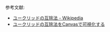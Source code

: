 参考文献:

- [ユークリッドの互除法 - Wikipedia](https://ja.wikipedia.org/wiki/%E3%83%A6%E3%83%BC%E3%82%AF%E3%83%AA%E3%83%83%E3%83%89%E3%81%AE%E4%BA%92%E9%99%A4%E6%B3%95)
- [ユークリッドの互除法をCanvasで可視化する](https://zenn.dev/yend724/articles/20211126-ff73enfjjrxsaxyb)
